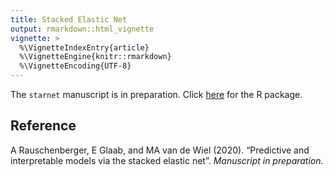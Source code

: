 ```yaml
---
title: Stacked Elastic Net
output: rmarkdown::html_vignette
vignette: >
  %\VignetteIndexEntry{article}
  %\VignetteEngine{knitr::rmarkdown}
  %\VignetteEncoding{UTF-8}
---
```


The `starnet` manuscript is in preparation. Click [here](https://CRAN.R-project.org/package=starnet) for the R package.

## Reference

A Rauschenberger, E Glaab, and MA van de Wiel (2020).
"Predictive and interpretable models via the stacked elastic net".
*Manuscript in preparation.*
